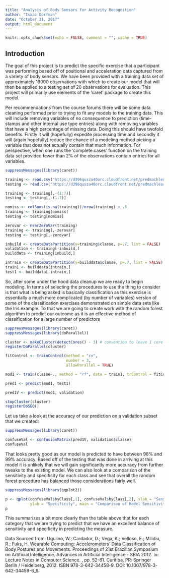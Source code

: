 ```yaml
---
title: "Analysis of Body Sensors for Activity Recognition"
author: "Isaac Dorfman"
date: "October 31, 2017"
output: html_document
---
```


```r
knitr::opts_chunk$set(echo = FALSE, comment = "", cache = TRUE)
```

## Introduction

The goal of this project is to predict the specific exercise that a participant was performing based off of positional and acceleration data captured from a variety of body sensors. We have been provided with a training data set of approximately 19000 observations with which to create our model that will then be applied to a testing set of 20 observations for evaluation. This project will primarily use elements of the 'caret' package to create this model.

Per recommendations from the course forums there will be some data cleaning performed prior to trying to fit any models to the training data. This will include removing variables of no consequence to prediction (time-stamps and other internal use type entries) along with removing variables that have a high percentage of missing data. Doing this should have twofold benefits. Firstly it will (hopefully) expedite processing time and secondly it will (again hopefully) reduce the chance of a modeling method picking a variable that does not actually contain that much information. For perspective, when one runs the 'complete.cases' function on the training data set provided fewer than 2% of the observations contain entries for all variables.

```r

suppressMessages(library(caret))

training <- read.csv("https://d396qusza40orc.cloudfront.net/predmachlearn/pml-training.csv")
testing <- read.csv("https://d396qusza40orc.cloudfront.net/predmachlearn/pml-testing.csv")

training <- training[,-(1:7)]
testing <- testing[,-(1:7)]

nomiss <- colSums(is.na(training))/nrow(training) < .5
training <- training[nomiss]
testing <- testing[nomiss]

zerovar <- nearZeroVar(training)
training <- training[,-zerovar]
testing <- testing[,-zerovar]

inbuild <- createDataPartition(y=training$classe, p=.7, list = FALSE)
validation <- training[-inbuild,]
builddata <- training[inbuild,]

intrain <- createDataPartition(y=builddata$classe, p=.7, list = FALSE)
train1 <- builddata[intrain,]
test1 <- builddata[-intrain,]
```

So, after some under the hood data cleanup we are ready to begin modeling. In terms of selecting the procedures to use the thing to consider is that what is being asked is basically classification as this exercise is essentially a much more complicated (by number of variables) version of some of the classification exercises demonstrated on simple data sets like the Iris example. To that we are going to create work with the random forest algorithm to predict our outcome as it is an effective method of classification for a large number of predictors

```r
suppressMessages(library(caret))
suppressMessages(library(doParallel))

cluster <- makeCluster(detectCores() - 3) # convention to leave 1 core for OS
registerDoParallel(cluster)

fitControl <- trainControl(method = "cv",
                           number = 3,
                           allowParallel = TRUE)

mod1 <- train(classe~., method = "rf", data = train1, trControl = fitControl, ntree = 500)

pred1 <- predict(mod1, test1)

pred1V <- predict(mod1, validation)

stopCluster(cluster)
registerDoSEQ()
```

Let us take a look at the accuracy of our prediction on a validation subset that we created:

```r
suppressMessages(library(caret))

confuseVal <- confusionMatrix(pred1V, validation$classe)
confuseVal
```

That looks pretty good as our model is predicted to have between 98% and 99% accuracy. Based off of the testing that was done in arriving at this model it is unlikely that we will gain significantly more accuracy from further tweaks to the existing model. We can also look at a comparison of the sensitivity and specificity for each class and see that overall the random forest procedure has balanced those considerations fairly well.

```r
suppressMessages(library(ggplot2))

p <- qplot(confuseVal$byClass[,1], confuseVal$byClass[,2], xlab = "Sensitivity", 
           ylab = "Specificity", main = "Comparison of Model Sensitivity against Specificity")
p
```

This summarizes a bit more clearly than the table above that for each category that we are trying to predict that we have an excellent balance of sensitivity and specificity in predicting the measure.

Data Sourced from:
Ugulino, W.; Cardador, D.; Vega, K.; Velloso, E.; Milidiu, R.; Fuks, H. Wearable Computing: Accelerometers' Data Classification of Body Postures and Movements. Proceedings of 21st Brazilian Symposium on Artificial Intelligence. Advances in Artificial Intelligence - SBIA 2012. In: Lecture Notes in Computer Science. , pp. 52-61. Curitiba, PR: Springer Berlin / Heidelberg, 2012. ISBN 978-3-642-34458-9. DOI: 10.1007/978-3-642-34459-6_6. 
